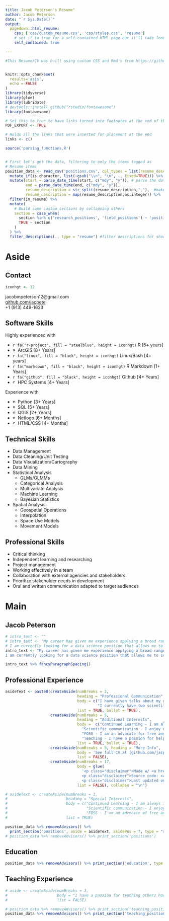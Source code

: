 ```yaml
---
title: Jacob Peterson's Resume"
author: Jacob Peterson
date: "`r Sys.Date()`"
output:
  pagedown::html_resume:
    css: ['css/custom_resume.css', 'css/styles.css', 'resume']
    # set it to true for a self-contained HTML page but it'll take longer to render
    self_contained: true

---
```



```r
#This Resume/CV was built using custom CSS and Rmd's from https://github.com/nstrayer/cv


knitr::opts_chunk$set(
  results='asis', 
  echo = FALSE
)
library(tidyverse)
library(glue)
library(lubridate)
# devtools::install_github("rstudio/fontawesome")
library(fontawesome)

# Set this to true to have links turned into footnotes at the end of the document
PDF_EXPORT <- TRUE

# Holds all the links that were inserted for placement at the end
links <- c()

source('parsing_functions.R')


# First let's get the data, filtering to only the items tagged as
# Resume items
position_data <- read_csv('positions.csv', col_types = list(resume_description = "c")) %>% 
  mutate_if(is.character, list(~gsub("\\n", "\n", ., fixed=TRUE))) %>% #the list is so that I can use normal fxn syntax formula with the purrr style fxn creator ~
  mutate(start = parse_date_time(start, c("mdy", "y")), # parse the dates correctly
         end = parse_date_time(end, c("mdy", "y")),
         resume_description = str_split(resume_description,","),  #make a list for the resume_description column (i.e. which descriptions should be included in the resume)
         resume_description = map(resume_description,as.integer)) %>%  
  filter(in_resume) %>% 
  mutate(
    # Build some custom sections by collapsing others
    section = case_when(
      section %in% c('research_positions', 'field_positions') ~ 'positions', 
      TRUE ~ section
    )
  ) %>% 
  filter_descriptions(., type = "resume") #filter descriptions for shortened resume


```


Aside
================================================================================


<!-- ![logo](homeRange.png){width=100%} -->

Contact {#contact}
--------------------------------------------------------------------------------



```r
iconhgt <- 12
```

<i class="fa fa-envelope"></i> jacobmpeterson12@gmail.com  
<!-- `r fa("twitter", fill = "#1DA1F2", height = iconhgt)` [PetersonJacobM](https://twitter.com/PetersonJacobM)   -->
<i class="fa fa-github"></i> [github.com/jacpete](https://github.com/jacpete//)  
<i class="fa fa-phone"></i> +1 (913) 449-1623


Software Skills {.skills}
--------------------------------------------------------------------------------


Highly experienced with

- `r fa("r-project", fill = "steelblue", height = iconhgt)` R [5+ years]
- <img src="https://grok.lsu.edu/image/46020.png" alt="arcgis" height="12" width="12" align="top"> ArcGIS [8+ Years]
- `r fa("linux", fill = "black", height = iconhgt)` Linux/Bash [4+ years]
- `r fa("markdown", fill = "black", height = iconhgt)` R Markdown [1+ Years]
- `r fa("github", fill = "black", height = iconhgt)` Github [4+ Years]
- <img src="https://img.icons8.com/wired/64/000000/server.png" alt="css" height="12" width="12" align="top"> HPC Systems [4+ Years]

Experience with

- <img src="https://upload.wikimedia.org/wikipedia/commons/thumb/c/c3/Python-logo-notext.svg/165px-Python-logo-notext.svg.png" alt="python" height="12" width="12" align="top"> Python [3+ Years]
- <img src="https://www.pngrepo.com/png/84894/170/sql-open-file-format.png" alt="sql" height="12" width="12" align="top"> SQL [5+ Years]
- <img src="https://upload.wikimedia.org/wikipedia/commons/thumb/9/91/QGIS_logo_new.svg/1024px-QGIS_logo_new.svg.png" alt="qgis" height="12" width="12" align="top"> QGIS [2+ Years]
- <img src="https://netlogoweb.org/assets/images/4ee488fc0c5c07fad84cf1c24e44556d-desktopicon.png" alt="netlogo" height="12" width="12" align="top"> Netlogo [6+ Months]  
- <img src="https://www.svgrepo.com/show/43587/css.svg" alt="css" height="12" width="12" align="top"> HTML/CSS [4+ Months]  


Technical Skills {.skills .bullet}
--------------------------------------------------------------------------------

- Data Management
- Data Cleaning/Unit Testing
- Data Visualization/Cartography
- Data Mining
- Statistical Analysis
  - GLMs/GLMMs
  - Categorical Analysis
  - Multivariate Analysis
  - Machine Learning
  - Bayesian Statistics
- Spatial Analysis
  - Geospatial Operations
  - Interpolation
  - Space Use Models
  - Movement Models



Professional Skills {.skills .bullet}
--------------------------------------------------------------------------------

- Critical thinking
- Independent learning and researching
- Project management
- Working effectively in a team
- Collaboration with external agencies and stakeholders
- Prioritize stakeholder needs in development
- Oral and written communication adapted to target audiences


<!-- More info {#more-info} -->
<!-- -------------------------------------------------------------------------------- -->

<!-- See full CV at [github.com/jacpete/Resume_CV/ cv_Peterson.pdf](https://github.com/jacpete/Resume_CV/raw/master/cv_Peterson.pdf) for a more complete list of positions and experience. -->


<!-- Disclaimer {#disclaimer} -->
<!-- -------------------------------------------------------------------------------- -->

<!-- Made w/ [**pagedown**](https://github.com/rstudio/pagedown). -->

<!-- Source code: [github.com/jacpete/Resume_CV](https://github.com/jacpete/Resume_CV). -->

<!-- Last updated on `r Sys.Date()`. -->


Main
================================================================================

Jacob Peterson {#title}
--------------------------------------------------------------------------------

```r
# intro_text <- ""
# intro_text <- "My career has given me experience applying a broad range of statistical methodologies and honed me into expert in R programming. Academic research has prepared me  to think critically, learn new skills independently and quickly, manage complex projects, and collaborate within teams to achieve results. I enjoy exploring datasets, solving the puzzles that accompany analysis, and transforming raw data into the solutions used to answer important questions.
# I am currently looking for a data science position that allows me to solve pragmatic problems while leveraging my skills in data management and statistical analysis."
intro_text <- "My career has given me experience applying a broad range of statistical and spatial methodologies and honed me into expert in R programming and working with GIS. Academic research has prepared me  to think critically, learn new skills independently and quickly, manage complex projects, and collaborate within teams to achieve results. I enjoy exploring datasets, solving the puzzles that accompany analysis, and transforming raw data into the solutions used to answer important questions.
I am currently looking for a data science position that allows me to solve pragmatic problems while leveraging my skills in data management, GIS, and statistical analysis."

intro_text %>% fancyParagraphSpacing()
```



Professional Experience {data-icon=suitcase}
--------------------------------------------------------------------------------

```r
asideText <- paste0(createAside(numBreaks = 2,
                                heading = "Professional Communication",
                                body = c("I have given talks about my graduate research at five professional conferences in the last two years",
                                         "I currently have two scientific articles up for peer-review in professional journals"),
                                list = TRUE, bullet = TRUE),
                    createAside(numBreaks = 5,
                                heading = "Additional Interests",
                                body =  c("Continued Learning - I am always in pursuit of new methods, code libraries, and ideas that could increase the efficiency or statistical rigor of analysis. ",
                                  "Scientific communication - I enjoy explaining complex problems, statistical analyses, and their results to non-specialists.",
                                  "FOSS - I am an advocate for free and open source options that allow fully reproducible science and help others learn.",
                                  "Teaching - I have a passion for helping others discover how scripting and programming can make themselves more efficient."),
                                list = TRUE, bullet = TRUE),
                    createAside(numBreaks = 5, heading = "More Info",
                                body = 'See full CV at [github.com/jacpete/Resume_CV/ cv_Peterson.pdf](https://github.com/jacpete/Resume_CV/raw/master/cv_Peterson.pdf) for a more complete list of positions and experience.',
                                list = FALSE),
                    createAside(numBreaks = 17, 
                                body = glue(
                                  '<p class="disclaimer">Made w/ <a href="https://github.com/rstudio/pagedown" ><strong>pagedown</strong></a>.</p>
                                  <p class="disclaimer">Source code: <a href="https://github.com/jacpete/Resume_CV">github.com/jacpete/Resume_CV</a>.</p>
                                  <p class="disclaimer">Last updated on {Sys.Date()}.</p>'), 
                                list = FALSE), collapse = "\n")

# asideText <- createAside(numBreaks = 1,
#                          heading = "Special Interests",
#                          body = c("Continued Learning - I am always in search of new methods, code libraries, and ideas that could increase the efficiency or statistical rigor of analysis. ",
#                                   "Scientific communication - I enjoy explaining complex problems, statistical analyses, and their results to non-specialists.",
#                                   "FOSS - I am an advocate of free and open source software solutions that are easily accessible for others to use and learn from."),
#                          list = TRUE)

position_data %>% removeAdvisors() %>% 
  print_section('positions', aside = asideText, asidePos = 7, type = "resume")
# position_data %>% removeAdvisors() %>% print_section('positions')

```



Education {data-icon=graduation-cap data-concise=true}
--------------------------------------------------------------------------------

```r
position_data %>% removeAdvisors() %>% print_section('education', type = "resume")
```


Teaching Experience {data-icon=chalkboard-teacher}
--------------------------------------------------------------------------------

```r
# aside <- createAside(numBreaks = 3,
#                      body = "I have a passion for teaching others how scripting and programming can make themselves more efficient at their jobs. I am also a advocate for free and open source options that allow fully reproducable science.",
#                      list = FALSE)

# position_data %>% removeAdvisors() %>% print_section('teaching_positions', aside = aside, asidePos = 1, type = "resume")
position_data %>% removeAdvisors() %>% print_section('teaching_positions', type = "resume")
```



